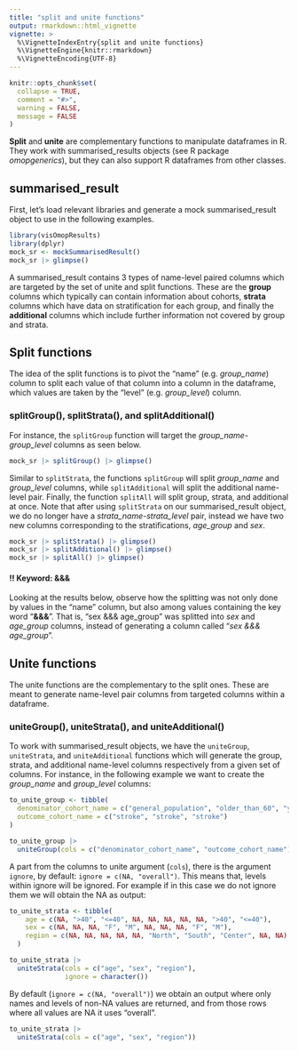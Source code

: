```yaml
---
title: "split and unite functions"
output: rmarkdown::html_vignette
vignette: >
  %\VignetteIndexEntry{split and unite functions}
  %\VignetteEngine{knitr::rmarkdown}
  %\VignetteEncoding{UTF-8}
---
```


```r
knitr::opts_chunk$set(
  collapse = TRUE,
  comment = "#>",
  warning = FALSE,
  message = FALSE
)
```

**Split** and **unite** are complementary functions to manipulate dataframes in R. They work with summarised_results objects (see R package *omopgenerics*), but they can also support R dataframes from other classes.

## summarised_result

First, let's load relevant libraries and generate a mock summarised_result object to use in the following examples.
```r
library(visOmopResults)
library(dplyr)
mock_sr <- mockSummarisedResult()
mock_sr |> glimpse()
```


A summarised_result contains 3 types of name-level paired columns which are targeted by the set of unite and split functions. These are the **group** columns which typically can contain information about cohorts, **strata** columns which have data on stratification for each group, and finally the **additional** columns which include further information not covered by group and strata.

## Split functions
The idea of the split functions is to pivot the "name" (e.g. *group_name*) column to split each value of that column into a column in the dataframe, which values are taken by the "level" (e.g. *group_level*) column.

### splitGroup(), splitStrata(), and splitAdditional()

For instance, the `splitGroup` function will target the *group_name-group_level* columns as seen below. 

```r
mock_sr |> splitGroup() |> glimpse()
```

Similar to `splitStrata`, the functions `splitGroup` will split *group_name* and *group_level* columns, while `splitAdditional` will split the additional name-level pair. Finally, the function `splitAll` will split group, strata, and additional at once. Note that after using `splitStrata` on our summarised_result object, we do no longer have a *strata_name-strata_level* pair, instead we have two new columns corresponding to the stratifications, *age_group* and *sex*.

```r
mock_sr |> splitStrata() |> glimpse()
mock_sr |> splitAdditional() |> glimpse()
mock_sr |> splitAll() |> glimpse()
```

#### !! Keyword: &&&
Looking at the results below, observe how the splitting was not only done by values in the "name" column, but also among values containing the key word "**&&&**". That is, "sex &&& age_group" was splitted into *sex* and *age_group* columns, instead of generating a column called "*sex &&& age_group*".


## Unite functions

The unite functions are the complementary to the split ones. These are meant to generate name-level pair columns from targeted columns within a dataframe. 

### uniteGroup(), uniteStrata(), and uniteAdditional()
To work with summarised_result objects, we have the `uniteGroup`, `uniteStrata`, and `uniteAdditional` functions which will generate the group, strata, and additional name-level columns respectively from a given set of columns. For instance, in the following example we want to create the *group_name* and *group_level* columns:

```r
to_unite_group <- tibble(
  denominator_cohort_name = c("general_population", "older_than_60", "younger_than_60"),
  outcome_cohort_name = c("stroke", "stroke", "stroke")
)

to_unite_group |>
  uniteGroup(cols = c("denominator_cohort_name", "outcome_cohort_name"))
```

A part from the columns to unite argument (`cols`), there is the argument `ignore`, by default: `ignore = c(NA, "overall")`. This means that, levels within ignore will be ignored. For example if in this case we do not ignore them we will obtain the NA as output:

```r
to_unite_strata <- tibble(
    age = c(NA, ">40", "<=40", NA, NA, NA, NA, NA, ">40", "<=40"),
    sex = c(NA, NA, NA, "F", "M", NA, NA, NA, "F", "M"),
    region = c(NA, NA, NA, NA, NA, "North", "South", "Center", NA, NA)
  )

to_unite_strata |>
  uniteStrata(cols = c("age", "sex", "region"),
              ignore = character())
```

By default (`ignore = c(NA, "overall")`) we obtain an output where only names and levels of non-NA values are returned, and from those rows where all values are NA it uses "overall".
```r
to_unite_strata |>
  uniteStrata(cols = c("age", "sex", "region"))
```
